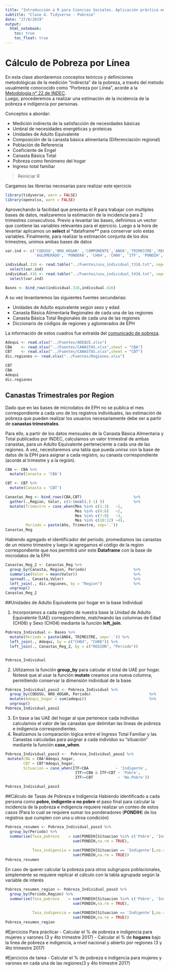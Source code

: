 ```yaml
---
title: "Introducción a R para Ciencias Sociales. Aplicación práctica en la EPH"
subtitle: "Clase 4. Tidyverse - Pobreza"
date: "27/8/2019"
output:
  html_notebook: 
    toc: true
    toc_float: true 
---
```


# Cálculo de Pobreza por Línea

En esta clase abordaremos conceptos teóricos y definiciones metodológicas de la medición "indirecta" de la pobreza, a través del metodo usualmente conococido como "Porbreza por Línea", acorde a la [Metodología n° 22 de INDEC](https://www.indec.gob.ar/ftp/cuadros/sociedad/EPH_metodologia_22_pobreza.pdf]).  
Luego, procederemos a realizar una estimación de la incidencia de la pobreza e indigencia por personas.

Conceptos a abordar:  
  
  - Medición indirecta de la satisfacción de necesidades básicas
  - Umbral de necesidades energéticas y proteicas
  - Unidades de Adulto Equivalente
  - Composición de la canasta básica alimentaria (Diferenciación regional)
  - Población de Referencia
  - Coeficiente de Engel
  - Canasta Básica Total
  - Pobreza como fenómeno del hogar
  - Ingreso total familiar
  

> Reiniciar R


Cargamos las librerías necesarias para realizar este ejercicio
```r
library(tidyverse, warn = FALSE)
library(openxlsx, warn = FALSE)
```

Aprovechando la facilidad que presenta el R para trabajar con multiples bases de datos, realizaremos la estimación de la incidencia para 2 trimestres consecutivos. Previo a levantar las bases, definimos un vector que contiene las variables relevantes para el ejercicio. Luego a la hora de levantar aplicamos un **select** al *dataframe** para conservar solo estas variables. Finalmente, para realizar la estimación conjunta de los dos trimestres, unimos ambas bases de datos

```r
var.ind <- c('CODUSU','NRO_HOGAR' ,'COMPONENTE','ANO4','TRIMESTRE','REGION',
             'AGLOMERADO', 'PONDERA', 'CH04', 'CH06', 'ITF', 'PONDIH','P21')

individual.316 <- read.table("../Fuentes/usu_individual_t316.txt", sep=";", dec=",", header = TRUE, fill = TRUE) %>% 
  select(var.ind)
individual.416 <- read.table("../Fuentes/usu_individual_t416.txt", sep=";", dec=",", header = TRUE, fill = TRUE) %>% 
  select(var.ind)

Bases <- bind_rows(individual.316,individual.416)

```


A su vez levantaremos las siguientes fuentes secundarias:         

 -  Unidades de Adulto equivalente según sexo y edad 
 -  Canasta Básica Alimentaria Regionales de cada una de las regiones 
 -  Canasta Básica Total Regionales de cada una de las regiones 
 -  Diccionario de códigos de regiones y aglomerados de EPH         
 
La información de estos cuadros fue extraída del [comunicado de pobreza](http://www.indec.gob.ar/uploads/informesdeprensa/eph_pobreza_02_16.pdf).

```r
Adequi <- read.xlsx("../Fuentes/ADEQUI.xlsx")
CBA    <- read.xlsx("../Fuentes/CANASTAS.xlsx",sheet = "CBA")
CBT    <- read.xlsx("../Fuentes/CANASTAS.xlsx",sheet = "CBT")
dic.regiones <- read.xlsx("../Fuentes/Regiones.xlsx")

CBT
CBA
Adequi
dic.regiones
```

## Canastas Trimestrales por Region
Dado que en las bases de microdatos de EPH no se publica el mes correspondiente a cada uno de los registros individuales, las estimación de pobreza que pueden realizar los usuarios necesariamente debe ser a partir de **canastas trimestrales**.

Para ello, a partir de los datos mensuales de la Canasta Básica Alimentaria y Total publicados por INDEC, calculamos un valor trimestral de ambas canastas, para un Adulto Equivalente perteneciente a cada una de las regiones. A vez, necesitaremos una tabla que pueda _unirse_ con la base de datos de la EPH para asignar a cada registro, su canasta correspondiente (acorde al trimestre y a la región). 

```r
CBA <- CBA %>% 
  mutate(Canasta = 'CBA')

CBT <- CBT %>% 
  mutate(Canasta = 'CBT')

Canastas_Reg <- bind_rows(CBA,CBT)                       %>% 
  gather(.,Region, Valor, c(3:(ncol(.)-1) ))             %>%
  mutate(Trimestre = case_when(Mes %in% c(1:3)   ~1,
                               Mes %in% c(4:6)   ~2,
                               Mes %in% c(7:9)   ~3,
                               Mes %in% c(10:12) ~4),
         Periodo = paste(Año, Trimestre, sep='.'))      
Canastas_Reg
```
Habiendo agregado el identificador del período, promediamos las canastas de un mismo trimestre y luego le agregamos el código de la region correspondiente que nos permitirá unir este **Dataframe** con la base de microdatos de la EPH
```r
Canastas_Reg_2 <- Canastas_Reg %>% 
  group_by(Canasta, Region, Periodo)                     %>% 
  summarise(Valor = mean(Valor))                         %>% 
  spread(., Canasta,Valor)                               %>% 
  left_join(., dic.regiones, by = "Region")              %>% 
  ungroup()                                              
Canastas_Reg_2
```


##Unidades de Adulto Equivalente por hogar en la base Individual

1. Incorporamos a cada registro de nuestra base la Unidad de Adulto Equivalente (UAE) correspondiente, matcheando las columnas de Edad (CH06) y Sexo (CH04) mediante la función __left_join__.            

```r
Pobreza_Individual <- Bases %>% 
  mutate(Periodo = paste(ANO4, TRIMESTRE, sep='.')) %>% 
  left_join(., Adequi, by = c("CH04", "CH06")) %>% 
  left_join(., Canastas_Reg_2, by = c("REGION", "Periodo"))    


Pobreza_Individual
```

2. Utilizamos la función __group_by__ para calcular el total de UAE por hogar. Notesé que al usar la función __mutate__ creamos una nueva columna, permitiendo conservar la dimensión individual de la base.              
```r
Pobreza_Individual_paso2 <- Pobreza_Individual %>%  
  group_by(CODUSU, NRO_HOGAR, Periodo)                          %>% 
  mutate(Adequi_hogar = sum(adequi))                            %>%
  ungroup()                                                      
Pobreza_Individual_paso2
```

3. En base a las UAE del hogar al que pertenece cada individuo calculamos el valor de las canastas que delimitan las lineas de pobreza e indigencia correspondientes. 
4. Realizamos la comparación lógica entre el Ingreso Total Familiar y las Canastas calculadas para asignar a cada individuo su "situación" mediante la función __case_when__.  
```r
Pobreza_Individual_paso3 <-  Pobreza_Individual_paso2 %>% 
 mutate(CBA = CBA*Adequi_hogar,
        CBT = CBT*Adequi_hogar,
        Situacion = case_when(ITF<CBA            ~ 'Indigente',
                               ITF>=CBA & ITF<CBT ~ 'Pobre',
                               ITF>=CBT           ~ 'No.Pobre'))  

Pobreza_Individual_paso3
```
##Cálculo de Tasas de Pobreza e Indigencia
Habiendo identificado a cada persona como **pobre, indigente o no pobre** el paso final para calcular la incidencia de la pobreza e indigencia requiere realizar un conteo de estos casos (Para lo cual se requiere sumar los ponderadores (**PONDIH**) de los registros que cumplen con una u otroa condición)

```r
Pobreza_resumen <- Pobreza_Individual_paso3 %>% 
  group_by(Periodo) %>% 
  summarise(Tasa_pobreza    = sum(PONDIH[Situacion %in% c('Pobre', 'Indigente')],na.rm = TRUE)/
                              sum(PONDIH,na.rm = TRUE),
            
            Tasa_indigencia = sum(PONDIH[Situacion == 'Indigente'],na.rm = TRUE)/
                              sum(PONDIH,na.rm = TRUE)) 
Pobreza_resumen
```

En caso de querer calcular la pobreza para otros subgrupos poblacionales, simplemente se requiere replicar el cálculo con la tabla agrupada según la variable de interés

```r
Pobreza_resumen_region <- Pobreza_Individual_paso3 %>% 
  group_by(Periodo,Region) %>% 
  summarise(Tasa_pobreza    = sum(PONDIH[Situacion %in% c('Pobre', 'Indigente')],na.rm = TRUE)/
                              sum(PONDIH,na.rm = TRUE),
            
            Tasa_indigencia = sum(PONDIH[Situacion == 'Indigente'],na.rm = TRUE)/
                              sum(PONDIH,na.rm = TRUE)) 
Pobreza_resumen_region
```

#Ejercicios Para prácticar
 - Calcular el % de pobreza e indigencia para mujeres y varones (3 y 4to trimestre 2017)
 - Calcular el % de **hogares** bajo la linea de pobreza e indigencia, a nivel nacional y abierto por regiones (3 y 4to trimestre 2017)


#Ejercicios de tarea
 - Calcular el % de pobreza e indigencia para mujeres y varones en cada una de las regiones(3 y 4to trimestre 2017)


